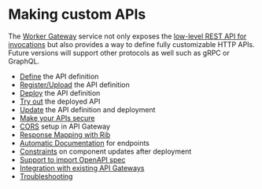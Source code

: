 # Making custom APIs

The [Worker Gateway](/docs/concepts/worker-gateway) service not only exposes the [low-level REST API for invocations](/docs/invoke/http) but also provides a way to define fully customizable HTTP APIs.
Future versions will support other protocols as well such as gRPC or GraphQL.

- [Define](making-custom-apis/define-api-definition) the API definition
- [Register/Upload](making-custom-apis/register-api-definition) the API definition
- [Deploy](making-custom-apis/deploy-api-definition) the API definition
- [Try out](making-custom-apis/try-out-deployed-api) the deployed API
- [Update](making-custom-apis/update-api-deployment) the API definition and deployment
- [Make your APIs secure](making-custom-apis/authentication)
- [CORS](making-custom-apis/cors) setup in API Gateway
- [Response Mapping with Rib](making-custom-apis/rib-in-api-definition)
- [Automatic Documentation](making-custom-apis/spec-inference) for endpoints
- [Constraints](making-custom-apis/component-constraints) on component updates after deployment
- [Support to import OpenAPI spec](making-custom-apis/import-openapi-spec)
- [Integration with existing API Gateways](making-custom-apis/external-api-gateways)
- [Troubleshooting](making-custom-apis/trouble-shooting)
